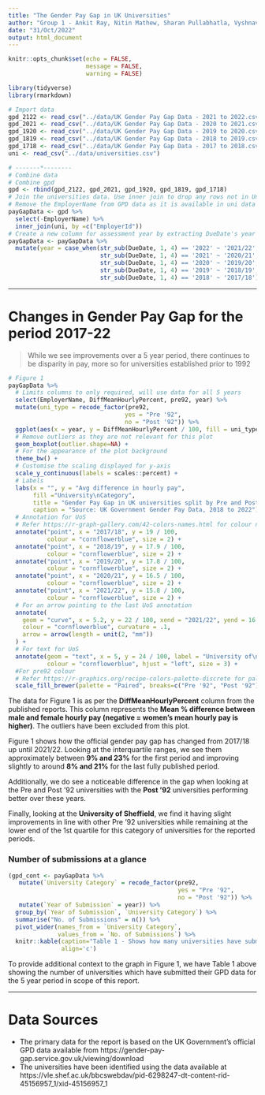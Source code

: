 ```yaml
---
title: "The Gender Pay Gap in UK Universities"
author: "Group 1 - Ankit Ray, Nitin Mathew, Sharan Pullabhatla, Vyshnav Varma"
date: "31/Oct/2022"
output: html_document
---
```


```r
knitr::opts_chunk$set(echo = FALSE, 
                      message = FALSE, 
                      warning = FALSE)
```

```r
library(tidyverse)
library(rmarkdown)
```

```r
# Import data
gpd_2122 <- read_csv("../data/UK Gender Pay Gap Data - 2021 to 2022.csv")
gpd_2021 <- read_csv("../data/UK Gender Pay Gap Data - 2020 to 2021.csv")
gpd_1920 <- read_csv("../data/UK Gender Pay Gap Data - 2019 to 2020.csv")
gpd_1819 <- read_csv("../data/UK Gender Pay Gap Data - 2018 to 2019.csv")
gpd_1718 <- read_csv("../data/UK Gender Pay Gap Data - 2017 to 2018.csv")
uni <- read_csv("../data/universities.csv")

# -------*--------
# Combine data
# Combine gpd
gpd <- rbind(gpd_2122, gpd_2021, gpd_1920, gpd_1819, gpd_1718)
# Join the universities data. Use inner join to drop any rows not in Uni
# Remove the EmployerName from GPD data as it is available in uni data
payGapData <- gpd %>%
  select(-EmployerName) %>%
  inner_join(uni, by =c("EmployerId"))
# Create a new column for assessment year by extracting DueDate's year
payGapData <- payGapData %>%
  mutate(year = case_when(str_sub(DueDate, 1, 4) == '2022' ~ '2021/22',
                          str_sub(DueDate, 1, 4) == '2021' ~ '2020/21',
                          str_sub(DueDate, 1, 4) == '2020' ~ '2019/20',
                          str_sub(DueDate, 1, 4) == '2019' ~ '2018/19',
                          str_sub(DueDate, 1, 4) == '2018' ~ '2017/18'))

```
---

# Changes in Gender Pay Gap for the period 2017-22
> While we see improvements over a 5 year period, there continues to be 
disparity in pay, more so for universities established prior to 1992

```r
# Figure 1
payGapData %>%
  # Limits columns to only required, will use data for all 5 years
  select(EmployerName, DiffMeanHourlyPercent, pre92, year) %>%
  mutate(uni_type = recode_factor(pre92, 
                                 yes = "Pre '92",
                                 no = "Post '92")) %>%
  ggplot(aes(x = year, y = DiffMeanHourlyPercent / 100, fill = uni_type)) +
  # Remove outliers as they are not relevant for this plot
  geom_boxplot(outlier.shape=NA) +
  # For the appearance of the plot background
  theme_bw() +
  # Customise the scaling displayed for y-axis
  scale_y_continuous(labels = scales::percent) + 
  # Labels
  labs(x = "", y = "Avg difference in hourly pay", 
       fill ="University\nCategory",
       title = "Gender Pay Gap in UK universities split by Pre and Post '92 universities",
       caption = "Source: UK Government Gender Pay Data, 2018 to 2022") +
  # Annotation for UoS
  # Refer https://r-graph-gallery.com/42-colors-names.html for colour names
  annotate("point", x = "2017/18", y = 19 / 100,
           colour = "cornflowerblue", size = 2) +
  annotate("point", x = "2018/19", y = 17.9 / 100,
           colour = "cornflowerblue", size = 2) +
  annotate("point", x = "2019/20", y = 17.8 / 100,
           colour = "cornflowerblue", size = 2) +
  annotate("point", x = "2020/21", y = 16.5 / 100,
           colour = "cornflowerblue", size = 2) +
  annotate("point", x = "2021/22", y = 15.8 / 100,
           colour = "cornflowerblue", size = 2) +
  # For an arrow pointing to the last UoS annotation
  annotate(
    geom = "curve", x = 5.2, y = 22 / 100, xend = "2021/22", yend = 16 / 100, 
    colour = "cornflowerblue", curvature = .1, 
    arrow = arrow(length = unit(2, "mm"))
  ) +
  # For text for UoS
  annotate(geom = "text", x = 5, y = 24 / 100, label = "University of\n   Sheffield", 
           colour = "cornflowerblue", hjust = "left", size = 3) +
  #For pre92 colour
  # Refer https://r-graphics.org/recipe-colors-palette-discrete for palletes
  scale_fill_brewer(palette = "Paired", breaks=c("Pre '92", "Post '92")) 
```

The data for Figure 1 is as per the **DiffMeanHourlyPercent** column from the
published reports. This column represents the **Mean % difference between male 
and female hourly pay (negative = women's mean hourly pay is higher)**. The 
outliers have been excluded from this plot.

Figure 1 shows how the official gender pay gap has changed from 2017/18 up 
until 2021/22. Looking at the interquartile ranges, we see them approximately 
between **9% and 23%** for the first period and improving slightly to 
around **8% and 21%** for the last fully published period.

Additionally, we do see a noticeable difference in the gap when looking at the Pre 
and Post '92 universities with the **Post '92** universities performing better
over these years.

Finally, looking at the **University of Sheffield**, we find it having slight
improvements in line with other Pre '92 universities while remaining at the lower 
end of the 1st quartile for this category of universities for the reported 
periods.

### Number of submissions at a glance
```r
(gpd_cont <- payGapData %>%
   mutate(`University Category` = recode_factor(pre92, 
                                                yes = "Pre '92",
                                                no = "Post '92")) %>%
   mutate(`Year of Submission` = year)) %>%
  group_by(`Year of Submission`, `University Category`) %>%
  summarise("No. of Submissions" = n()) %>%
  pivot_wider(names_from = `University Category`,
              values_from = `No. of Submissions`) %>%
  knitr::kable(caption="Table 1 - Shows how many universities have submitted GPD data", 
               align='c')
```
To provide additional context to the graph in Figure 1, we have Table 1 above 
showing the number of universities which have submitted their GPD data for the 5 
year period in scope of this report.

---

# Data Sources
* The primary data for the report is based on the UK Government's official GPD 
data available from https://gender-pay-gap.service.gov.uk/viewing/download
* The universities have been identified using the data available at https://vle.shef.ac.uk/bbcswebdav/pid-6298247-dt-content-rid-45156957_1/xid-45156957_1